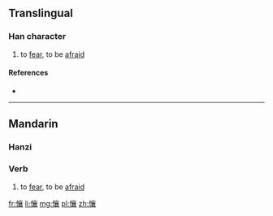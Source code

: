 ==Translingual==

===Han character===
{{Han char|rn=61|rad=心|as=17|sn=20|four=9003<sub>2</sub>|canj=心卜口女 (PYRV)|ids=⿰[[忄]][[襄]]}}

# to [[fear]], to be [[afraid]]

====References====
* {{Han ref|kx=0408.320|dkj=11476|dj=0750.070|hdz=42370.200|uh=61F9|ud=25081|bh=F44A|bd=62538}}

----

==Mandarin==

===Hanzi===
{{cmn-hanzi|pin=[[ràng]] ([[rang4]])|wg=jang<sup>4</sup>}}

===Verb===
{{cmn-verb|ts|pin=ràng|pint=rang4|rs=心17}}

# to [[fear]], to be [[afraid]]

[[fr:懹]]
[[li:懹]]
[[mg:懹]]
[[pl:懹]]
[[zh:懹]]